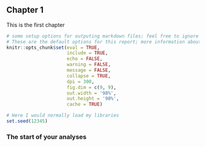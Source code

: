 ## Chapter 1
This is the first chapter

```r
# some setup options for outputing markdown files; feel free to ignore these
# These are the default options for this report; more information about options here: https://yihui.name/knitr/options/
knitr::opts_chunk$set(eval = TRUE,
                      include = TRUE,
                      echo = FALSE, 
                      warning = FALSE,
                      message = FALSE,
                      collapse = TRUE,
                      dpi = 300,
                      fig.dim = c(9, 9), 
                      out.width = '98%',
                      out.height = '98%',
                      cache = TRUE)
```
```r
# Here I would normally load my libraries
set.seed(12345)
```

### The start of your analyses

